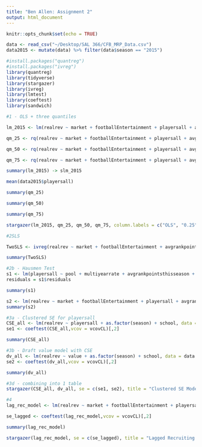 ```yaml
---
title: "Ben Allen: Assignment 2"
output: html_document
---
```


```r
knitr::opts_chunk$set(echo = TRUE)
```

```r
data <- read_csv("~/Desktop/SAL 366/CFB_MRP_Data.csv")
data2015 <- mutate(data) %>% filter(data$season == "2015")
```

```r
#install.packages("quantreg")
#install.packages("ivreg")
library(quantreg)
library(tidyverse)
library(stargazer)
library(ivreg)
library(lmtest)
library(coeftest)
library(sandwich)
```

```r
#1 - OLS + three quantiles

lm_2015 <- lm(realrev ~ market + footballEntertainment + playersall + avgrankpointsthisseason + oppschedulerank, data = data2015)

qm_25 <- rq(realrev ~ market + footballEntertainment + playersall + avgrankpointsthisseason + oppschedulerank, data = data2015, tau = 0.25)

qm_50 <- rq(realrev ~ market + footballEntertainment + playersall + avgrankpointsthisseason + oppschedulerank, data = data2015, tau = 0.50)

qm_75 <- rq(realrev ~ market + footballEntertainment + playersall + avgrankpointsthisseason + oppschedulerank, data = data2015, tau = 0.75)
```

```r
summary(lm_2015) -> slm_2015

mean(data2015$playersall)

summary(qm_25) 

summary(qm_50)

summary(qm_75)
```

```r
stargazer(lm_2015, qm_25, qm_50, qm_75, column.labels = c("OLS", "0.25", "0.50", "0.75"), type = "html", out = "RealRev.html")

```

```r
#2SLS

TwoSLS <- ivreg(realrev ~ market + footballEntertainment + avgrankpointsthisseason + oppschedulerank | playersall | pool + multiyearrate, data = data2015)

summary(TwoSLS)
```

```r
#2b - Hausmen Test 
s1 <- lm(playersall ~ pool + multiyearrate + avgrankpointsthisseason +  oppschedulerank + market + footballEntertainment, data = data2015)
residuals = s1$residuals

summary(s1)

s2 <- lm(realrev ~ market + footballEntertainment + playersall + avgrankpointsthisseason + oppschedulerank + residuals, data = data2015)
summary(s2)
```

```r
#3a - Clustered SE for playersall
CSE_all <- lm(realrev ~ playersall + as.factor(season) + school, data = data)
se1 <- coeftest(CSE_all,vcov = vcovCL)[,2]

summary(CSE_all)
```

```r
#3b - Draft value model with CSE
dv_all <- lm(realrev ~ value + as.factor(season) + school, data = data )
se2 <- coeftest(dv_all,vcov = vcovCL)[,2]

summary(dv_all)
```


```r
#3d - combining into 1 table
stargazer(CSE_all, dv_all, se = c(se1, se2), title = "Clustered SE Models", type = "html", out = "CSE_Models.html")
```


```r
#4 
lag_rec_model <- lm(realrev ~ market + footballEntertainment + playersall + avgrankpointsthisseason + oppschedulerank + pool + multiyearrate + laggedRecruitingScore + as.factor(season), data = data)

se_lagged <- coeftest(lag_rec_model,vcov = vcovCL)[,2]

summary(lag_rec_model)

stargazer(lag_rec_model, se = c(se_lagged), title = "Lagged Recruiting Model", type = "html", out = "Lagged_Recruiting_Model.html")

```

